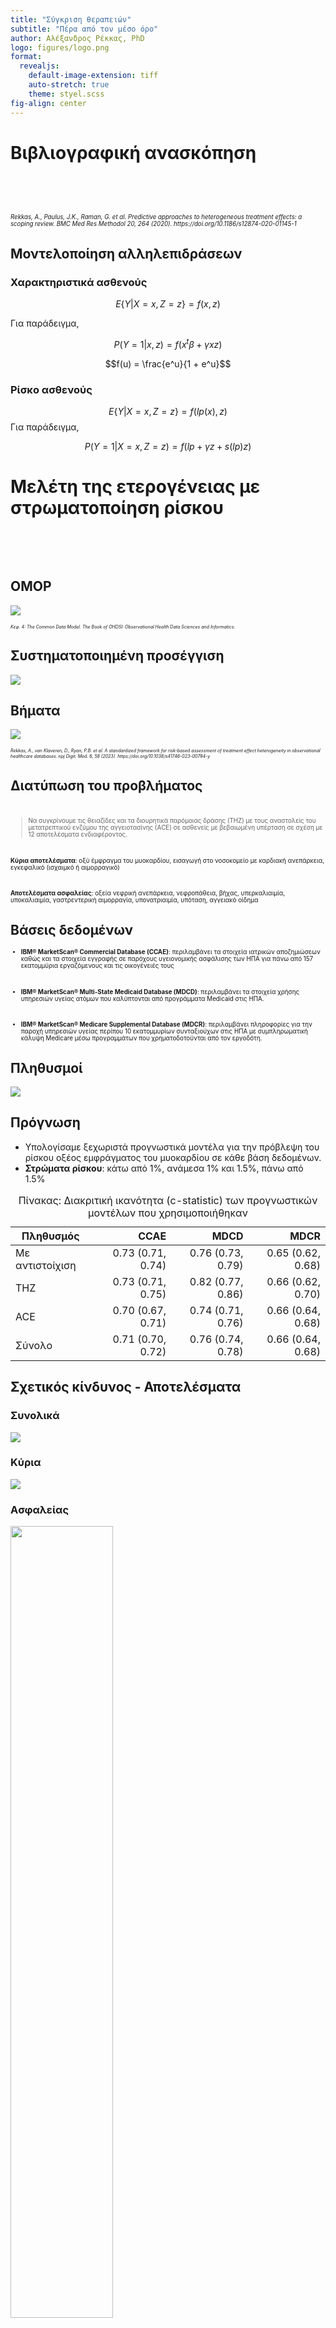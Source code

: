 ```yaml
---
title: "Σύγκριση θεραπειών"
subtitle: "Πέρα από τον μέσο όρο"
author: Αλέξανδρος Ρέκκας, PhD
logo: figures/logo.png
format:
  revealjs: 
    default-image-extension: tiff
    auto-stretch: true
    theme: styel.scss
fig-align: center
---
```


# Βιβλιογραφική ανασκόπηση

\

\

::: aside

:::{style="font-size: 69%;"}

*Rekkas, A., Paulus, J.K., Raman, G. et al. Predictive approaches to
heterogeneous treatment effects: a scoping review. BMC Med Res Methodol 20, 264
(2020). https://doi.org/10.1186/s12874-020-01145-1*



:::

:::

## Μοντελοποίηση αλληλεπιδράσεων

::: {.panel-tabset}


### Χαρακτηριστικά ασθενούς

$$
E\{Y|X=x, Z=z\} = f(x,z)
$$


Για παράδειγμα,

$$
P(Y = 1|x,z) = f(x^t\beta+\gamma xz)
$$

$$f(u) = \frac{e^u}{1 + e^u}$$

### Ρίσκο ασθενούς

$$
E\{Y|X=x, Z=z\} = f(lp(x), z) 
$$
Για παράδειγμα,

$$
P(Y=1|X=x,Z=z) = f(lp + \gamma z + s(lp)z)
$$



:::



# Μελέτη της ετερογένειας με στρωματοποίηση ρίσκου

\

\



## OMOP

![](figures/omop-cdm.png)

:::{style="font-size: 50%;"}

*Κεφ. 4: The Common Data Model. The Book of OHDSI: Observational Health Data Sciences and Informatics.*

:::


## Συστηματοποιημένη προσέγγιση

![](figures/framework_publication.png)

## Βήματα
![](figures/framework_steps.png){fig-align="center"}

:::{style="font-size: 50%;"}

*Rekkas, A., van Klaveren, D., Ryan, P.B. et al. A standardized framework for risk-based assessment of treatment effect heterogeneity in observational healthcare databases. npj Digit. Med. 6, 58 (2023). https://doi.org/10.1038/s41746-023-00794-y*

:::

## Διατύπωση του προβλήματος



:::{style="font-size: 70%;"}
\

> Να συγκρίνουμε τις θειαζίδες και τα διουρητικά παρόμοιας δράσης (ΤΗΖ) με τους αναστολείς του μετατρεπτικού ενζύμου της αγγειοτασίνης (ΑCE) σε ασθενείς με βεβαιωμένη υπέρταση σε σχέση με 12 αποτελέσματα ενδιαφέροντος.


:::

:::{style="font-size: 70%;"}

\

**Κύρια αποτελέσματα**: οξύ έμφραγμα του μυοκαρδίου, εισαγωγή στο νοσοκομείο με καρδιακή ανεπάρκεια, εγκεφαλικό (ισχαιμκό ή αιμορραγικό)

\

**Αποτελέσματα ασφαλείας**: οξεία νεφρική ανεπάρκεια, νεφροπάθεια, βήχας, υπερκαλιαιμία, υποκαλιαιμία, γαστρεντερική αιμορραγία, υπονατριαιμία, υπόταση, αγγειακό οίδημα

:::


## Βάσεις δεδομένων

:::{style="font-size: 70%;"}

- **IBM® MarketScan® Commercial Database (CCAE)**:  περιλαμβάνει τα στοιχεία ιατρικών
αποζημιώσεων καθώς και τα στοιχεία εγγραφής σε παρόχους υγειονομικής ασφάλισης
των ΗΠΑ για πάνω από 157 εκατομμύρια εργαζόμενους και τις οικογένειές τους

\

- **IBM® MarketScan® Multi-State Medicaid Database (MDCD)**: περιλαμβάνει τα
στοιχεία χρήσης υπηρεσιών υγείας ατόμων που καλύπτονται από προγράμματα Medicaid
στις ΗΠΑ.

\

- **IBM® MarketScan® Medicare Supplemental Database (MDCR)**: περιλαμβάνει πληροφορίες
για την παροχή υπηρεσιών υγείας περίπου 10 εκατομμυρίων συνταξιούχων στις ΗΠΑ με
συμπληρωματική κάλυψη Medicare μέσω προγραμμάτων που χρηματοδοτούνται από τον
εργοδότη.

:::





## Πληθυσμοί

![](figures/table1.png)

## Πρόγνωση

- Υπολογίσαμε ξεχωριστά προγνωστικά μοντέλα για την πρόβλεψη του ρίσκου οξέος
εμφράγματος του μυοκαρδίου σε κάθε βάση δεδομένων.
- **Στρώματα ρίσκου**: κάτω από 1%, ανάμεσα 1% και 1.5%, πάνω από 1.5%

:::{style="font-size: 60%;"}

| Πληθυσμός          | CCAE               | MDCD              | MDCR              |
| ------------------ | -----------------: | ----------------: | ----------------: |
| Με αντιστοίχιση    | 0.73 (0.71, 0.74)  | 0.76 (0.73, 0.79) | 0.65 (0.62, 0.68) |
| THZ                | 0.73 (0.71, 0.75)  | 0.82 (0.77, 0.86) | 0.66 (0.62, 0.70) |
| ACE                | 0.70 (0.67, 0.71)  | 0.74 (0.71, 0.76) | 0.66 (0.64, 0.68) |
| Σύνολο             | 0.71 (0.70, 0.72)  | 0.76 (0.74, 0.78) | 0.66 (0.64, 0.68) |

: Πίνακας: Διακριτική ικανότητα (c-statistic) των προγνωστικών μοντέλων που χρησιμοποιήθηκαν

:::



## Σχετικός κίνδυνος - Αποτελέσματα

::: {.panel-tabset}

### Συνολικά

![](figures/overall.png)

### Κύρια

![](figures/relative-main.png)

### Aσφαλείας

![](figures/relative-safety.png){width=57%}

:::

## Απόλυτος κίνδυνος - Αποτελέσματα

::: {.panel-tabset}

### Κύρια

![](figures/absolute-main.png)

### Aσφαλείας

![](figures/absolute-safety.png){width=55%}
:::

## Ερμηνεία αποτελεσμάτων

- Τα, κατά μέσο όρο, ευνοϊκά αποτελέσματα με THZ για την αποτροπή εμφραγμάτων που
παρατηρήθηκαν οφείλονται κυρίως στους ασθενείς υψηλού ρίσκου.
- Αμελητέα οφέλη σε απόλυτη κλίμακα με THZ για ασθενείς σε χαμηλό ρίσκο. 
- Όχι αμελητέα αύξηση του ρίσκου υποκαλιαιμίας και υπονατριαιμίας με THZ για όλους
τους ασθενείς, ανεξάρτητα ρίσκου.
- Αύξηση του ρίσκου βήχα με ACE.


## Περιορισμοί

- Διαφορετικά προγνωτσικά μοντέλα σε κάθε βάση δεδομένων
- Δε διορθώσαμε για συντρέχοντες κινδύνους
- Δε διορθώσαμε για πολλαπλές συγκρίσεις
- Χρησιμοποιήσαμε μόνο βάσεις δεδομένων στις οποίες είχαμε εύκολη πρόσβαση

## Περισσότερες πληροφορίες

:::{style="font-size: 69%;"}

\

Δημοσίευση: [https://doi.org/10.1038/s41746-023-00794-y](https://doi.org/10.1038/s41746-023-00794-y)

\

Κώδικας: [https://github.com/ohdsi/RiskStratifiedEstimation](https://github.com/ohdsi/RiskStratifiedEstimation)

:::


# Σας ευχαριστώ!

\

\

\

::: aside

:::{style="font-size: 69%;"}

Email: alexandros.rekkas@gmail.com

Slides: [https://rekkasa-presentations.github.io/Stanford-MedAI](https://rekkasa-presentations.github.io/Stanford-MedAI)


:::

:::
